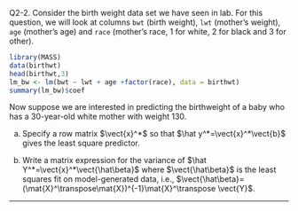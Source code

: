 \if \QLABELS1 Q2-2. \fi
Consider the birth weight data set we have seen in lab.
For this question, we will look at columns `bwt` (birth weight), `lwt` (mother's weight), `age` (mother's age) and `race` (mother's race, 1 for white, 2 for black and 3 for other).
```r
library(MASS)
data(birthwt)
head(birthwt,3)
lm_bw <- lm(bwt ~ lwt + age +factor(race), data = birthwt)
summary(lm_bw)$coef
```
Now suppose we are interested in predicting the birthweight of a baby who has a 30-year-old white mother with weight 130. 

(a) Specify a row matrix $\vect{x}^*$ so that $\hat y^*=\vect{x}^*\vect{b}$ gives the least square predictor.

(b) Write a matrix expression for the variance of $\hat Y^*=\vect{x}^*\vect{\hat\beta}$ where $\vect{\hat\beta}$ is the least squares fit on model-generated data, i.e., $\vect{\hat\beta}=(\mat{X}^\transpose\mat{X})^{-1}\mat{X}^\transpose \vect{Y}$.

------------

